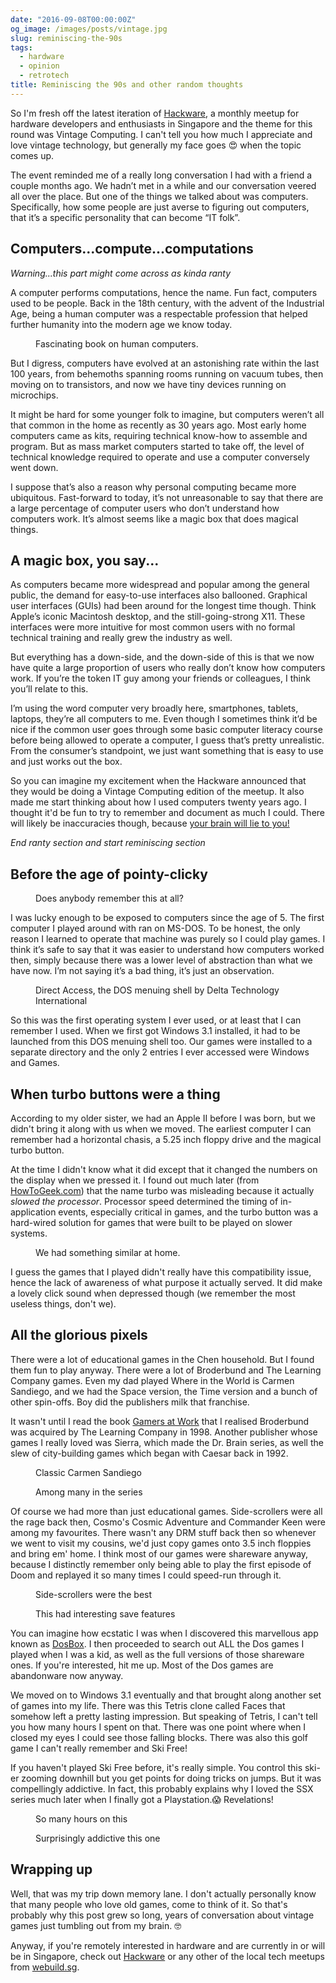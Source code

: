 ```yaml
---
date: "2016-09-08T00:00:00Z"
og_image: /images/posts/vintage.jpg
slug: reminiscing-the-90s
tags:
  - hardware
  - opinion
  - retrotech
title: Reminiscing the 90s and other random thoughts
---
```



So I'm fresh off the latest iteration of [Hackware](http://www.meetup.com/Hackware/), a monthly meetup for hardware developers and enthusiasts in Singapore and the theme for this round was Vintage Computing. I can't tell you how much I appreciate and love vintage technology, but generally my face goes <span class="emoji" role="img" tabindex="0" aria-label="smiling face with heart-eyes">&#x1F60D;</span> when the topic comes up.

The event reminded me of a really long conversation I had with a friend a couple months ago. We hadn’t met in a while and our conversation veered all over the place. But one of the things we talked about was computers. Specifically, how some people are just averse to figuring out computers, that it’s a specific personality that can become “IT folk”.

## Computers...compute...computations

_Warning...this part might come across as kinda ranty_

A computer performs computations, hence the name. Fun fact, computers used to be people. Back in the 18th century, with the advent of the Industrial Age, being a human computer was a respectable profession that helped further humanity into the modern age we know today.

<figure>
  <figcaption>Fascinating book on human computers.</figcaption>
  <Img2x fileName="posts/vintage/wcwh" fileType="jpg" alt="When computers were human" />
</figure>

But I digress, computers have evolved at an astonishing rate within the last 100 years, from behemoths spanning rooms running on vacuum tubes, then moving on to transistors, and now we have tiny devices running on microchips.

It might be hard for some younger folk to imagine, but computers weren’t all that common in the home as recently as 30 years ago. Most early home computers came as kits, requiring technical know-how to assemble and program. But as mass market computers started to take off, the level of technical knowledge required to operate and use a computer conversely went down.

I suppose that’s also a reason why personal computing became more ubiquitous. Fast-forward to today, it’s not unreasonable to say that there are a large percentage of computer users who don’t understand how computers work. It’s almost seems like a magic box that does magical things.

## A magic box, you say...

As computers became more widespread and popular among the general public, the demand for easy-to-use interfaces also ballooned. Graphical user interfaces (GUIs) had been around for the longest time though. Think Apple’s iconic Macintosh desktop, and the still-going-strong X11. These interfaces were more intuitive for most common users with no formal technical training and really grew the industry as well.

<Img4w fileName="posts/vintage/mac-gui" fileType="jpg" alt="Mac GUI" />

But everything has a down-side, and the down-side of this is that we now have quite a large proportion of users who really don’t know how computers work. If you’re the token IT guy among your friends or colleagues, I think you’ll relate to this.

I’m using the word computer very broadly here, smartphones, tablets, laptops, they’re all computers to me. Even though I sometimes think it’d be nice if the common user goes through some basic computer literacy course before being allowed to operate a computer, I guess that’s pretty unrealistic. From the consumer’s standpoint, we just want something that is easy to use and just works out the box.

So you can imagine my excitement when the Hackware announced that they would be doing a Vintage Computing edition of the meetup. It also made me start thinking about how I used computers twenty years ago. I thought it'd be fun to try to remember and document as much I could. There will likely be inaccuracies though, because [your brain will lie to you!](http://arstechnica.com/science/2016/08/false-memories-arise-because-the-brain-codes-similar-ideas-similarly/)

_End ranty section and start reminiscing section_

## Before the age of pointy-clicky

<figure>
  <figcaption>Does anybody remember this at all?</figcaption>
  <Img4w fileName="posts/vintage/da" fileType="jpg" alt="Direct Access start-up" />
</figure>

I was lucky enough to be exposed to computers since the age of 5. The first computer I played around with ran on MS-DOS. To be honest, the only reason I learned to operate that machine was purely so I could play games. I think it’s safe to say that it was easier to understand how computers worked then, simply because there was a lower level of abstraction than what we have now. I’m not saying it’s a bad thing, it’s just an observation.

<figure>
  <figcaption>Direct Access, the DOS menuing shell by Delta Technology International</figcaption>
  <Img4w fileName="posts/vintage/da2" fileType="jpg" alt="Direct Access" />
</figure>

So this was the first operating system I ever used, or at least that I can remember I used. When we first got Windows 3.1 installed, it had to be launched from this DOS menuing shell too. Our games were installed to a separate directory and the only 2 entries I ever accessed were Windows and Games.

## When turbo buttons were a thing

According to my older sister, we had an Apple II before I was born, but we didn't bring it along with us when we moved. The earliest computer I can remember had a horizontal chasis, a 5.25 inch floppy drive and the magical turbo button.

At the time I didn't know what it did except that it changed the numbers on the display when we pressed it. I found out much later (from [HowToGeek.com](http://www.howtogeek.com/trivia/what-effect-did-the-turbo-button-have-on-early-personal-computers/)) that the name turbo was misleading because it actually _slowed the processor_. Processor speed determined the timing of in-application events, especially critical in games, and the turbo button was a hard-wired solution for games that were built to be played on slower systems.

<figure>
  <figcaption>We had something similar at home.</figcaption>
  <Img2x
    fileName="posts/vintage/vintage-pc"
    fileType="jpg"
    alt="Vintage PC, possibly from the late 80s early 90s"
  />
</figure>

I guess the games that I played didn't really have this compatibility issue, hence the lack of awareness of what purpose it actually served. It did make a lovely click sound when depressed though (we remember the most useless things, don't we).

## All the glorious pixels

There were a lot of educational games in the Chen household. But I found them fun to play anyway. There were a lot of Broderbund and The Learning Company games. Even my dad played Where in the World is Carmen Sandiego, and we had the Space version, the Time version and a bunch of other spin-offs. Boy did the publishers milk that franchise.

It wasn't until I read the book [Gamers at Work](http://www.apress.com/9781430233510) that I realised Broderbund was acquired by The Learning Company in 1998. Another publisher whose games I really loved was Sierra, which made the Dr. Brain series, as well the slew of city-building games which began with Caesar back in 1992.

<div class="figure-wrapper">
  <figure class="multiple">
    <figcaption>Classic Carmen Sandiego</figcaption>
    <Img2x
      fileName="posts/vintage/carmen"
      fileType="jpg"
      alt="Where in the world is Carmen Sandiego"
    />
  </figure>
  <figure class="multiple">
    <figcaption>Among many in the series</figcaption>
    <Img2x fileName="posts/vintage/treasure-mtn" fileType="jpg" alt="Treasure Mountain" />
  </figure>
</div>

Of course we had more than just educational games. Side-scrollers were all the rage back then, Cosmo's Cosmic Adventure and Commander Keen were among my favourites. There wasn't any DRM stuff back then so whenever we went to visit my cousins, we'd just copy games onto 3.5 inch floppies and bring em' home. I think most of our games were shareware anyway, because I distinctly remember only being able to play the first episode of Doom and replayed it so many times I could speed-run through it.

<div class="figure-wrapper">
  <figure class="multiple">
    <figcaption>Side-scrollers were the best</figcaption>
    <Img2x fileName="posts/vintage/cosmo" fileType="jpg" alt="Cosmo's Cosmic Adventure" />
  </figure>
  <figure class="multiple">
    <figcaption>This had interesting save features</figcaption>
    <Img2x fileName="posts/vintage/prehistorik" fileType="jpg" alt="Prehistorik 2" />
  </figure>
</div>

You can imagine how ecstatic I was when I discovered this marvellous app known as [DosBox](https://www.dosbox.com/). I then proceeded to search out ALL the Dos games I played when I was a kid, as well as the full versions of those shareware ones. If you're interested, hit me up. Most of the Dos games are abandonware now anyway.

We moved on to Windows 3.1 eventually and that brought along another set of games into my life. There was this Tetris clone called Faces that somehow left a pretty lasting impression. But speaking of Tetris, I can't tell you how many hours I spent on that. There was one point where when I closed my eyes I could see those falling blocks. There was also this golf game I can't really remember and Ski Free!

If you haven't played Ski Free before, it's really simple. You control this ski-er zooming downhill but you get points for doing tricks on jumps. But it was compellingly addictive. In fact, this probably explains why I loved the SSX series much later when I finally got a Playstation.<span class="emoji" role="img" tabindex="0" aria-label="face screaming in fear">&#x1F631;</span> Revelations!

<div class="figure-wrapper">
  <figure class="multiple">
    <figcaption>So many hours on this</figcaption>
    <Img2x fileName="posts/vintage/tetris" fileType="jpg" alt="Tetris" />
  </figure>
  <figure class="multiple">
    <figcaption>Surprisingly addictive this one</figcaption>
    <Img2x fileName="posts/vintage/skifree" fileType="jpg" alt="Ski Free" />
  </figure>
</div>

## Wrapping up

Well, that was my trip down memory lane. I don't actually personally know that many people who love old games, come to think of it. So that's probably why this post grew so long, years of conversation about vintage games just tumbling out from my brain. <span class="emoji" role="img" tabindex="0" aria-label="nerd face">&#x1F913;</span>

Anyway, if you're remotely interested in hardware and are currently in or will be in Singapore, check out [Hackware](http://www.meetup.com/Hackware/) or any other of the local tech meetups from [webuild.sg](https://web.archive.org/web/20190716050141/http://webuild.sg/).
